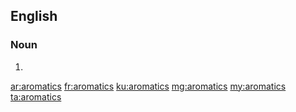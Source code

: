 ==English==

===Noun===
{{head|en|plural}}

# {{plural of|aromatic|lang=en|nocat=1}}

[[ar:aromatics]]
[[fr:aromatics]]
[[ku:aromatics]]
[[mg:aromatics]]
[[my:aromatics]]
[[ta:aromatics]]